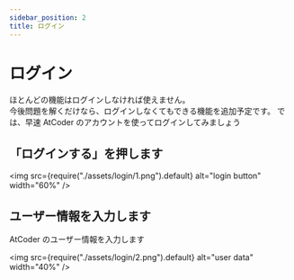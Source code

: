 ```yaml
---
sidebar_position: 2
title: ログイン
---
```


# ログイン

ほとんどの機能はログインしなければ使えません。  
今後問題を解くだけなら、ログインしなくてもできる機能を追加予定です。
では、早速 AtCoder のアカウントを使ってログインしてみましょう

## 「ログインする」を押します

<img
  src={require("./assets/login/1.png").default}
  alt="login button"
  width="60%"
/>
<br />

## ユーザー情報を入力します

AtCoder のユーザー情報を入力します

<img
  src={require("./assets/login/2.png").default}
  alt="user data"
  width="40%"
/>
